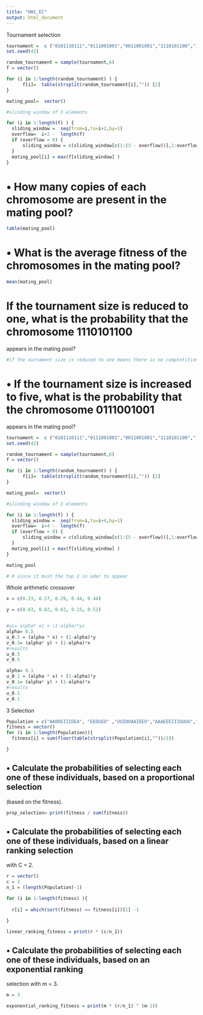 ```yaml
---
title: "HW1_EC"
output: html_document
---
```


################# Tournament selection

```r
tournament =  c ("0101110111","0111001001","0011001001","1110101100","1000010010","0000100010")
set.seed(42)

random_tournament = sample(tournament,6)
f = vector()

for (i in 1:length(random_tournament) ) {
      f[i]=  table(strsplit(random_tournament[i],"")) [2] 
}

mating_pool=  vector()

#slinding window of 3 elements

for (i in 1:length(f) ) {
  sliding_window =  seq(from=i,to=i+2,by=1)
  overflow=  i+2 -  length(f)
  if (overflow > 0) {
      sliding_window = c(sliding_window[c(1:(3 - overflow))],1:overflow)
  }
  mating_pool[i] = max(f[sliding_window] )
}


```
# • How many copies of each chromosome are present in the mating pool?

```r
table(mating_pool)

```


# • What is the average fitness of the chromosomes in the mating pool?
```r
mean(mating_pool)
```

# If the tournament size is reduced to one, what is the probability that the chromosome 1110101100
appears in the mating pool?

```r
#if the ournament size is reduced to one means there is no comptetition so it will be 1/n and in this case 1/6 probability to appear in the mating pool

```


# • If the tournament size is increased to five, what is the probability that the chromosome 0111001001
appears in the mating pool?


```r
tournament =  c ("0101110111","0111001001","0011001001","1110101100","1000010010","0000100010")
set.seed(42)

random_tournament = sample(tournament,6)
f = vector()

for (i in 1:length(random_tournament) ) {
      f[i]=  table(strsplit(random_tournament[i],"")) [2] 
}

mating_pool=  vector()

#slinding window of 3 elements

for (i in 1:length(f) ) {
  sliding_window =  seq(from=i,to=i+4,by=1)
  overflow=  i+4 -  length(f)
  if (overflow > 0) {
      sliding_window = c(sliding_window[c(1:(5 - overflow))],1:overflow)
  }
  mating_pool[i] = max(f[sliding_window] )
}

mating_pool

# 0 since it must the top 2 in oder to appear 
```


#################### Whole arithmetic crossover
```r
x = c(0.23, 0.57, 0.29, 0.44, 0.44)

y = c(0.63, 0.82, 0.62, 0.15, 0.51)



```



```r
#ui= alpha* xi + (1-alpha)*yi
alpha= 0.5
u_0.5 = (alpha * x) + (1-alpha)*y
v_0.5= (alpha* y) + (1-alpha)*x
#results
u_0.5
v_0.5
```



```r
alpha= 0.1
u_0.1 = (alpha * x) + (1-alpha)*y
v_0.1= (alpha* y) + (1-alpha)*x
#results
u_0.1
v_0.1

```
################################### 3 Selection
```r
Population = c("AAOOEIIIOEA", "EEOUEO" ,"UUIOOAAIEEO","AAAEEEIIIOUUU","AUEIOUOOEEIIUIA")
fitness = vector() 
for (i in 1:length(Population)){
  fitness[i] = sum(floor(table(strsplit(Population[i],""))/2))

}

```

## • Calculate the probabilities of selecting each one of these individuals, based on a proportional selection
(based on the fitness).


```r
prop_selection= print(fitness / sum(fitness))

```


## • Calculate the probabilities of selecting each one of these individuals, based on a linear ranking selection
with C = 2.

```r
r = vector()
c = 2
n_1 = (length(Population)-1)

for (i in 1:length(fitness) ){
  
  r[i] = which(sort(fitness) == fitness[i])[1] -1 

}

linear_ranking_fitness = print(r * (c/n_1)) 
```

## • Calculate the probabilities of selecting each one of these individuals, based on an exponential ranking
selection with m = 3.

```r
m = 3

exponential_ranking_fitness = print(m * (r/n_1) ^ (m-1)) 
```
